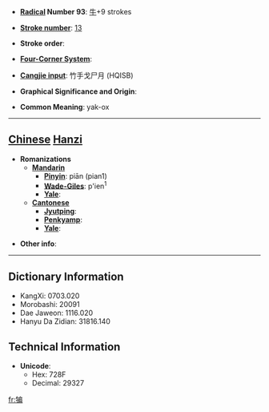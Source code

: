 * '''[[Wiktionary:Chinese radical index| Radical]] Number 93''': [[Wiktionary:Chinese radical index 牛|牛]]+9 strokes

* '''[[Wiktionary:Chinese total strokes index|Stroke number]]''': [[Wiktionary:Chinese total strokes index 13|13]]

* '''Stroke order''': 

* '''[[Wiktionary:Chinese four corner index|Four-Corner System]]''': 

* '''[[Wiktionary:Chinese Cangjie index|Cangjie input]]''': 竹手戈尸月 (HQISB)

* '''Graphical Significance and Origin''': 

* '''Common Meaning''': yak-ox

----

== [[Chinese]] [[Hanzi]] ==

* '''Romanizations'''
** '''[[Mandarin]]'''
*** '''[[Pinyin]]''': piān (pian1)
*** '''[[Wade-Giles]]''': p'ien<sup>1</sup>
*** '''[[Yale]]''': 
** '''[[Cantonese]]'''
*** '''[[Jyutping]]''':
*** '''[[Penkyamp]]''': 
*** '''[[Yale]]''': 

* '''Other info''': 

----

== Dictionary Information ==

* KangXi: 0703.020
* Morobashi: 20091
* Dae Jaweon: 1116.020
* Hanyu Da Zidian: 31816.140

== Technical Information ==

* '''Unicode''':
** Hex: 728F
** Decimal: 29327

[[fr:犏]]